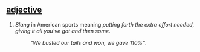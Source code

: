 == [[adjective]] ==
#''Slang'' in American sports meaning ''putting forth the extra effort needed'', ''giving it all you've got and then some''.
#:''"We busted our tails and won, we gave 110%"''.